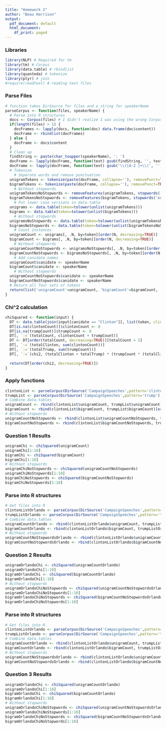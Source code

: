 ```yaml
---
title: "Homework 2"
author: "Beau Harrison"
output:
  pdf_document: default
  html_document:
    df_print: paged
---
```


### Libraries

```r
library(NLP) # Required for tm
library(tm) # Corpus
library(data.table) # rbindlist
library(quanteda) # tokenize
library(plyr) # join
#require(readtext) # reading text files
```

### Parse Files

```r
# function takes DirSource for files and a string for speakerName
parseCorpus <- function(files, speakerName) {
  # Parse into R structures
  docs <- Corpus(files) # I didn't realize I was using the wrong Corpus until far too late, it works...
  if(length(files) > 1) {
    docFrames <- lapply(docs, function(doc) data.frame(doc$content))
    docFrame <- rbindlist(docFrames)
  } else {
    docFrame <- docs$content
  }
  # Clean up
  findString <- paste(char_toupper(speakerName), ': ')
  docFrame <- lapply(docFrame, function(text) gsub(findString, '', text))
  docFrame <- lapply(docFrame, function(text) gsub('\\([A-Z ]+\\)', '', text))
  # Tokenize
    # Seperate words and remove punctuation
  unigramTokens <- tokenize(paste(docFrame, collapse=''), removePunct=TRUE, removeNumbers=TRUE, removeSymbols=TRUE, concatenator=' ')
  bigramTokens <- tokenize(paste(docFrame, collapse=''), removePunct=TRUE, removeNumbers=TRUE, removeSymbols=TRUE, concatenator=' ', ngrams=2L)
    # Without stopwords
  unigramTokensNoStopwords <- removeFeatures(unigramTokens, stopwords('english'))
  bigramTokensNoStopwords <- removeFeatures(bigramTokens, stopwords('english'))
    # Put lower case versions in data.table
  unigrams <- data.table(token=tolower(unlist(unigramTokens)))
  bigrams <- data.table(token=tolower(unlist(bigramTokens)))
    # Without stopwords
  unigramsNoStopwords <- data.table(token=tolower(unlist(unigramTokensNoStopwords)))
  bigramsNoStopwords <- data.table(token=tolower(unlist(bigramTokensNoStopwords)))
    # Count instances
  unigramCount <- unigrams[, .N, by=token][order(N, decreasing=TRUE)]
  bigramCount <- bigrams[, .N, by=token][order(N, decreasing=TRUE)]
    # Without stopwords
  unigramCountNoStopwords <- unigramsNoStopwords[, .N, by=token][order(N, decreasing=TRUE)]
  bigramCountNoStopwords <- bigramsNoStopwords[, .N, by=token][order(N, decreasing=TRUE)]
    # Add canidate names
  unigramCount$canidate <- speakerName
  bigramCount$canidate <- speakerName
    # Without stopwords
  unigramCountNoStopwords$canidate <- speakerName
  bigramCountNoStopwords$canidate <- speakerName
  # Return all four sets of tokens
  return(list('unigramCount'=unigramCount, 'bigramCount'=bigramCount, 'unigramCountNoStopwords'=unigramCountNoStopwords, 'bigramCountNoStopwords'=bigramCountNoStopwords))
}
```

### Chi^2 calculation

```r
chiSquared <- function(input) {
  DT <- data.table(join(input[canidate == "Clinton"][, list(token, clintonCount = as.numeric(N))], input[canidate == "Trump"][, list(token, trumpCount = as.numeric(N))], type="full"))
  DT[is.na(clintonCount)]$clintonCount <- 0
  DT[is.na(trumpCount)]$trumpCount <- 0
  DT[, `:=`(totalCount, clintonCount + trumpCount)]
  DT <- DT[order(totalCount, decreasing=TRUE)][totalCount > 5]
  DT[, `:=`(totalClinton, sum(clintonCount))]
  DT[, `:=`(totalTrump, sum(trumpCount))]
  DT[, `:=`(chi2, (totalClinton + totalTrump) * (trumpCount * (totalClinton - clintonCount) - clintonCount * (totalTrump - trumpCount))^2/((trumpCount + clintonCount) * (trumpCount + (totalTrump - trumpCount)) * (clintonCount + (totalClinton - clintonCount)) * ((totalTrump - trumpCount) + (totalClinton - clintonCount))))]
  
  return(DT[order(chi2, decreasing=TRUE)])
}
```

### Apply functions

```r
clintonList <- parseCorpus(DirSource('CampaignSpeeches',pattern='clinton'), 'Clinton')
trumpList <- parseCorpus(DirSource('CampaignSpeeches',pattern='trump'), 'Trump')
# Combine data.tables
unigramCount <- rbind(clintonList$unigramCount, trumpList$unigramCount)[order(N, decreasing=TRUE)]
bigramCount <- rbind(clintonList$bigramCount, trumpList$bigramCount)[order(N, decreasing=TRUE)]
# Without stopwords
unigramCountNoStopwords <- rbind(clintonList$unigramCountNoStopwords, trumpList$unigramCountNoStopwords)[order(N, decreasing=TRUE)]
bigramCountNoStopwords <- rbind(clintonList$bigramCountNoStopwords, trumpList$bigramCountNoStopwords)[order(N, decreasing=TRUE)]
```

### Question 1 Results

```r
unigramChi <- chiSquared(unigramCount)
unigramChi[1:10]
bigramChi <- chiSquared(bigramCount)
bigramChi[1:10]
# Without stopwords
unigramChiNoStopwords <- chiSquared(unigramCountNoStopwords)
unigramChiNoStopwords[1:10]
bigramChiNoStopwords <- chiSquared(bigramCountNoStopwords)
bigramChiNoStopwords[1:10]
```

### Parse into R structures

```r
# Get files into R
clintonListOrlando <- parseCorpus(DirSource('CampaignSpeeches',pattern='clinton-orlando'), 'Clinton')
trumpListOrlando <- parseCorpus(DirSource('CampaignSpeeches',pattern='trump-orlando'), 'Trump')
# Combine data.tables
unigramCountOrlando <- rbind(clintonListOrlando$unigramCount, trumpListOrlando$unigramCount)[order(N, decreasing=TRUE)]
bigramCountOrlando <- rbind(clintonListOrlando$bigramCount, trumpListOrlando$bigramCount)[order(N, decreasing=TRUE)]
# Without stopwords
unigramCountNoStopwordsOrlando <- rbind(clintonListOrlando$unigramCountNoStopwords, trumpListOrlando$unigramCountNoStopwords)[order(N, decreasing=TRUE)]
bigramCountNoStopwordsOrlando <- rbind(clintonListOrlando$bigramCountNoStopwords, trumpListOrlando$bigramCountNoStopwords)[order(N, decreasing=TRUE)]
```

### Question 2 Results

```r
unigramOrlandoChi <- chiSquared(unigramCountOrlando)
unigramOrlandoChi[1:10]
bigramOrlandoChi <- chiSquared(bigramCountOrlando)
bigramOrlandoChi[1:10]
# Without stopwords
unigramOrlandoChiNoStopwords <- chiSquared(unigramCountNoStopwordsOrlando)
unigramOrlandoChiNoStopwords[1:10]
bigramOrlandoChiNoStopwords <- chiSquared(bigramCountNoStopwordsOrlando)
bigramOrlandoChiNoStopwords[1:10]
```

### Parse into R structures

```r
# Get files into R
clintonListOrlando <- parseCorpus(DirSource('CampaignSpeeches',pattern='clinton-orlando'), 'Clinton')
trumpListOrlando <- parseCorpus(DirSource('CampaignSpeeches',pattern='trump-orlando'), 'Trump')
# Combine data.tables
unigramCountOrlando <- rbind(clintonListOrlando$unigramCount, trumpListOrlando$unigramCount)[order(N, decreasing=TRUE)]
bigramCountOrlando <- rbind(clintonListOrlando$bigramCount, trumpListOrlando$bigramCount)[order(N, decreasing=TRUE)]
# Without stopwords
unigramCountNoStopwordsOrlando <- rbind(clintonListOrlando$unigramCountNoStopwords, trumpListOrlando$unigramCountNoStopwords)[order(N, decreasing=TRUE)]
bigramCountNoStopwordsOrlando <- rbind(clintonListOrlando$bigramCountNoStopwords, trumpListOrlando$bigramCountNoStopwords)[order(N, decreasing=TRUE)]
```

### Question 3 Results

```r
unigramOrlandoChi <- chiSquared(unigramCountOrlando)
unigramOrlandoChi[1:10]
bigramOrlandoChi <- chiSquared(bigramCountOrlando)
bigramOrlandoChi[1:10]
# Without stopwords
unigramOrlandoChiNoStopwords <- chiSquared(unigramCountNoStopwordsOrlando)
unigramOrlandoChiNoStopwords[1:10]
bigramOrlandoChiNoStopwords <- chiSquared(bigramCountNoStopwordsOrlando)
bigramOrlandoChiNoStopwords[1:10]
```
